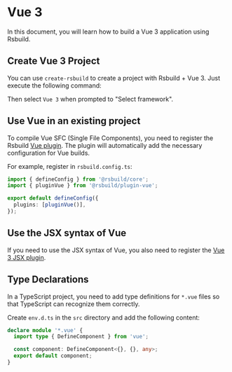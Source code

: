# Vue 3

In this document, you will learn how to build a Vue 3 application using Rsbuild.

## Create Vue 3 Project

You can use `create-rsbuild` to create a project with Rsbuild + Vue 3. Just execute the following command:


<PackageManagerTabs command="create rsbuild@latest" />

Then select `Vue 3` when prompted to "Select framework".

## Use Vue in an existing project

To compile Vue SFC (Single File Components), you need to register the Rsbuild [Vue plugin](/plugins/list/plugin-vue). The plugin will automatically add the necessary configuration for Vue builds.

For example, register in `rsbuild.config.ts`:

```ts title="rsbuild.config.ts"
import { defineConfig } from '@rsbuild/core';
import { pluginVue } from '@rsbuild/plugin-vue';

export default defineConfig({
  plugins: [pluginVue()],
});
```

## Use the JSX syntax of Vue

If you need to use the JSX syntax of Vue, you also need to register the [Vue 3 JSX plugin](/plugins/list/plugin-vue-jsx).

## Type Declarations

In a TypeScript project, you need to add type definitions for `*.vue` files so that TypeScript can recognize them correctly.

Create `env.d.ts` in the `src` directory and add the following content:

```ts title="src/env.d.ts"
declare module '*.vue' {
  import type { DefineComponent } from 'vue';

  const component: DefineComponent<{}, {}, any>;
  export default component;
}
```


<DeployApp />
